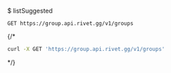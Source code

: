 $ listSuggested
```
GET https://group.api.rivet.gg/v1/groups
```


{/*<RequestExample>
```bash curl
curl -X GET 'https://group.api.rivet.gg/v1/groups'
```
</RequestExample>*/}
